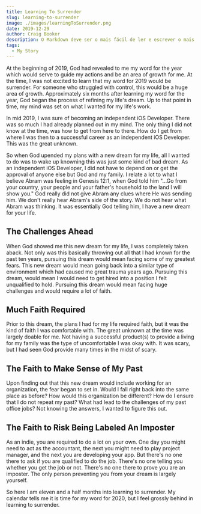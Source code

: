 ```yaml
---
title: Learning To Surrender
slug: learning-to-surrender
image: ./images/learningToSurrender.png
date: 2019-12-29
author: Craig Booker
description: O Markdown deve ser o mais fácil de ler e escrever o mais possível.
tags:
  - My Story
---
```


At the beginning of 2019, God had revealed to me my word for the year which would serve to guide my actions and be an area of growth for me. At the time, I was not excited to learn that my word for 2019 would be surrender. For someone who struggled with control, this would be a huge area of growth. Approximately six months after learning my word for the year, God began the process of refining my life's dream. Up to that point in time, my mind was set on what I wanted for my life's work.

In mid 2019, I was sure of becoming an independent iOS Developer. There was so much I had already planned out in my mind. The only thing I did not know at the time, was how to get from here to there. How do I get from where I was then to a successful career as an independent iOS Developer. This was the great unknown.

So when God upended my plans with a new dream for my life, all I wanted to do was to wake up knowning this was just some kind of bad dream. As an independent iOS Developer, I did not have to depend on or get the approval of anyone else but God and my family. I relate a lot to what I believe Abram was feeling in Genesis 12:1, when God told him "...Go from your country, your people and your father's household to the land I will show you." God really did not give Abram any clues where He was sending him. We don't really hear Abram's side of the story. We do not hear what Abram was thinking. It was essentially God telling him, I have a new dream for your life.

## The Challenges Ahead

When God showed me this new dream for my life, I was completely taken aback. Not only was this basically throwing out all that I had known for the past ten years, pursuing this dream would mean facing some of my greatest fears. This new dream would mean going back into a similar type of environment which had caused me great trauma years ago. Pursuing this dream, would mean I would need to get hired into a position I felt unqualified to hold. Pursuing this dream would mean facing huge challenges and would require a lot of faith.

## Much Faith Required

Prior to this dream, the plans I had for my life required faith, but it was the kind of faith I was comfortable with. The great unknown at the time was largely doable for me. Not having a successful product(s) to provide a living for my family was the type of uncomfortable I was okay with. It was scary, but I had seen God provide many times in the midst of scary.

## The Faith to Make Sense of My Past

Upon finding out that this new dream would include working for an organization, the fear began to set in. Would I fall right back into the same place as before? How would this organization be different? How do I ensure that I do not repeat my past? What had lead to the challenges of my past office jobs? Not knowing the answers, I wanted to figure this out.

## The Faith to Risk Being Labeled An Imposter

As an indie, you are required to do a lot on your own. One day you might need to act as the accountant, the next you might need to play project manager, and the next you are developing your app. But there's no one there to ask if you are qualified to do the job. There's no one telling you whether you get the job or not. There's no one there to prove you are an imposter. The only person preventing you from your dream is largely yourself.

So here I am eleven and a half months into learning to surrender. My calendar tells me it is time for my word for 2020, but I feel grossly behind in learning to surrender.
